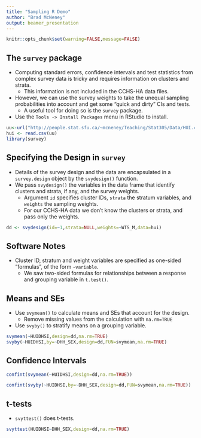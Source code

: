 ```yaml
---
title: "Sampling R Demo"
author: "Brad McNeney"
output: beamer_presentation
---
```


```r
knitr::opts_chunk$set(warning=FALSE,message=FALSE)
```

## The `survey` package

* Computing standard errors, 
confidence intervals and test statistics from
complex survey data
is tricky and requires information on clusters and strata.
    + This information is not included in the CCHS-HA data files.
* However, we can use the survey weights to take the
unequal sampling probabilities into account
and get some "quick and dirty" CIs and tests. 
    + A useful tool for doing so is the `survey` package.
* Use the `Tools -> Install Packages` menu in 
RStudio to install.

\scriptsize

```r
uu<-url("http://people.stat.sfu.ca/~mcneney/Teaching/Stat305/Data/HUI.csv")
hui <- read.csv(uu)
library(survey)
```


## Specifying the Design in `survey`

* Details of the survey design and the data are
encapsulated in a `survey.design` object by 
the `svydesign()` function.
* We pass `svydesign()` the variables in the data frame that 
identify clusters and strata, if any, and the survey 
weights.
    + Argument `id` specifies cluster IDs, `strata` the
    stratum variables, and `weights` the sampling weights.
    + For our CCHS-HA data we don't know the clusters or
    strata, and pass only the weights.

\scriptsize

```r
dd <- svydesign(id=~1,strata=NULL,weights=~WTS_M,data=hui)
```

## Software Notes

* Cluster ID, stratum and weight variables are specified
as one-sided "formulas", of the form `~variable`.
    + We saw two-sided formulas for relationships between
    a response and grouping variable in `t.test()`.
    

## Means and SEs

* Use `svymean()` to calculate means and SEs that 
account for the design. 
    + Remove missing values from the calculation with
    `na.rm=TRUE`
* Use `svyby()` to stratify means on a grouping variable.

\scriptsize

```r
svymean(~HUIDHSI,design=dd,na.rm=TRUE)
svyby(~HUIDHSI,by=~DHH_SEX,design=dd,FUN=svymean,na.rm=TRUE)
```

## Confidence Intervals

\scriptsize

```r
confint(svymean(~HUIDHSI,design=dd,na.rm=TRUE))

confint(svyby(~HUIDHSI,by=~DHH_SEX,design=dd,FUN=svymean,na.rm=TRUE))
```

## t-tests

* `svyttest()` does t-tests.

\scriptsize

```r
svyttest(HUIDHSI~DHH_SEX,design=dd,na.rm=TRUE)
```